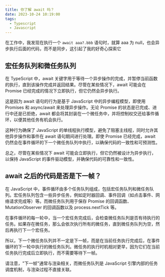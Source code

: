 ```yaml
---
title: 你了解 await 吗？
date: 2023-10-24 10:19:00
tags:
  - Typescript
  - Javascript
---
```


在工作中，我发现在执行一个 `await aaa?.bbb` 语句时，就算 aaa 为 null，也会异步执行后面的代码，而不是同步，这引起了我的好奇心探索它

## 宏任务队列和微任务队列

在 TypeScript 中，await 关键字用于等待一个异步操作的完成，并暂停当前函数的执行，直到该操作完成并返回结果。尽管在某些情况下，await 可能会在 Promise 已经完成的情况下立即执行，但它仍然会异步执行。

这是因为 await 语句的行为是基于 JavaScript 中的异步编程模型，即使用 Promises 和 async/await 来处理异步操作。无论 Promise 的状态是已完成、进行中还是已拒绝，await 都会将其封装在一个微任务中，并将控制权交还给事件循环，以便其他任务有机会执行。

这种行为确保了 JavaScript 的单线程执行模型，避免了阻塞主线程，同时允许其他异步操作和事件在 await 语句期间进行处理。即使 Promise 已经完成，await 仍然会在事件循环的下一个微任务队列中执行，以确保代码的一致性和可预测性。

总之，尽管在某些情况下 await 可能会立即执行，但它仍然被设计为异步执行，以保持 JavaScript 的事件驱动模型，并确保代码的可靠性和一致性。

## await 之后的代码是否是下一帧？

在 JavaScript 中，事件循环由多个任务队列组成，包括宏任务队列和微任务队列。宏任务队列包含一些异步任务，例如定时器回调、事件回调（如点击事件、网络请求完成等）等。而微任务队列用于保存 Promise 的回调函数、MutationObserver 的回调函数以及 process.nextTick 等。

在事件循环的每一轮中，当一个宏任务完成后，会检查微任务队列是否有待执行的任务。如果存在微任务，那么会依次执行所有的微任务，直到微任务队列为空，然后再执行下一个宏任务。

所以，下一个微任务队列并不一定是下一帧，而是在当前任务执行完成后，在事件循环的下一轮中执行的微任务队列。微任务的执行时机相对更早，因为它们在当前任务执行完成后立即执行，而不需要等待下一帧。

请注意，"下一帧"通常与渲染相关，而微任务队列是 JavaScript 引擎内部的任务调度机制，与渲染过程不直接关联。
